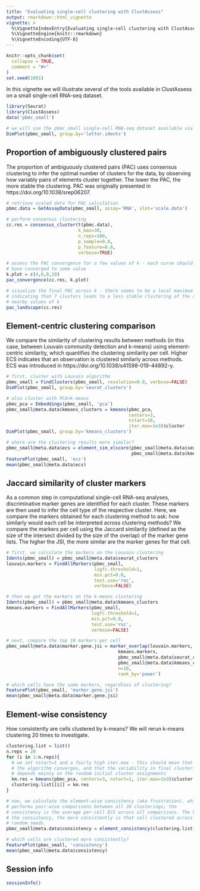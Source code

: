 ```yaml
---
title: "Evaluating single-cell clustering with ClustAssess"
output: rmarkdown::html_vignette
vignette: >
  %\VignetteIndexEntry{Evaluating single-cell clustering with ClustAssess}
  %\VignetteEngine{knitr::rmarkdown}
  %\VignetteEncoding{UTF-8}
---
```


```r
knitr::opts_chunk$set(
  collapse = TRUE,
  comment = "#>"
)
set.seed(1001)
```


In this vignette we will illustrate several of the tools available in 
ClustAssess on a small single-cell RNA-seq dataset.
```r
library(Seurat)
library(ClustAssess)
data('pbmc_small')

# we will use the pbmc_small single-cell RNA-seq dataset available via Seurat
DimPlot(pbmc_small, group.by='letter.idents')
```


## Proportion of ambiguously clustered pairs
The proportion of ambiguously clustered pairs (PAC) uses consensus clustering
to infer the optimal number of clusters for the data, by observing how
variably pairs of elements cluster together. The lower the PAC, the more stable
the clustering. PAC was originally presented in 
https://doi.org/10.1038/srep06207.
```r
# retrieve scaled data for PAC calculation
pbmc.data = GetAssayData(pbmc_small, assay='RNA', slot='scale.data')

# perform consensus clustering
cc.res = consensus_cluster(t(pbmc.data), 
                           k_max=30, 
                           n_reps=100,
                           p_sample=0.8,
                           p_feature=0.8,
                           verbose=TRUE)

# assess the PAC convergence for a few values of k - each curve should 
# have converged to some value
k.plot = c(4,6,8,10)
pac_convergence(cc.res, k.plot)

# visualize the final PAC across k - there seems to be a local maximum at k=7, 
# indicating that 7 clusters leads to a less stable clustering of the data than 
# nearby values of k
pac_landscape(cc.res)
```

## Element-centric clustering comparison
We compare the similarity of clustering results between methods (in this case,
between Louvain community detection and k-means) using element-centric 
similarity, which quantifies the clustering similarity per cell. Higher ECS
indicates that an observation is clustered similarly across methods. ECS was 
introduced in https://doi.org/10.1038/s41598-019-44892-y.
```r
# first, cluster with Louvain algorithm
pbmc_small = FindClusters(pbmc_small, resolution=0.8, verbose=FALSE)
DimPlot(pbmc_small, group.by='seurat_clusters')

# also cluster with PCA+k-means
pbmc_pca = Embeddings(pbmc_small, 'pca')
pbmc_small@meta.data$kmeans_clusters = kmeans(pbmc_pca, 
                                              centers=3, 
                                              nstart=10, 
                                              iter.max=1e3)$cluster
DimPlot(pbmc_small, group.by='kmeans_clusters')

# where are the clustering results more similar?
pbmc_small@meta.data$ecs = element_sim_elscore(pbmc_small@meta.data$seurat_clusters, 
                                               pbmc_small@meta.data$kmeans_clusters)
FeaturePlot(pbmc_small, 'ecs')
mean(pbmc_small@meta.data$ecs)
```

## Jaccard similarity of cluster markers
As a common step in computational single-cell RNA-seq analyses, discriminative
marker genes are identified for each cluster. These markers are then used to 
infer the cell type of the respective cluster. Here, we compare the markers
obtained for each clustering method to ask: how similarly would each cell be 
interpreted across clustering methods? We compare the markers per cell using
the Jaccard similarity (defined as the size of the intersect divided by the 
size of the overlap) of the marker gene lists. The higher the JSI, the more
similar are the marker genes for that cell.
```r
# first, we calculate the markers on the Louvain clustering
Idents(pbmc_small) = pbmc_small@meta.data$seurat_clusters
louvain.markers = FindAllMarkers(pbmc_small, 
                                 logfc.threshold=1, 
                                 min.pct=0.0, 
                                 test.use='roc', 
                                 verbose=FALSE)

# then we get the markers on the k-means clustering
Idents(pbmc_small) = pbmc_small@meta.data$kmeans_clusters
kmeans.markers = FindAllMarkers(pbmc_small, 
                                logfc.threshold=1, 
                                min.pct=0.0, 
                                test.use='roc', 
                                verbose=FALSE)

# next, compare the top 10 markers per cell
pbmc_small@meta.data$marker.gene.jsi = marker_overlap(louvain.markers, 
                                          kmeans.markers, 
                                          pbmc_small@meta.data$seurat_clusters, 
                                          pbmc_small@meta.data$kmeans_clusters, 
                                          n=10, 
                                          rank_by='power')

# which cells have the same markers, regardless of clustering?
FeaturePlot(pbmc_small, 'marker.gene.jsi')
mean(pbmc_small@meta.data$marker.gene.jsi)
```


## Element-wise consistency
How consistently are cells clustered by k-means? We will rerun k-means 
clustering 20 times to investigate.
```r
clustering.list = list()
n.reps = 20
for (i in 1:n.reps){
  # we set nstart=1 and a fairly high iter.max - this should mean that
  # the algorithm converges, and that the variability in final clusterings
  # depends mainly on the random initial cluster assignments
  km.res = kmeans(pbmc_pca, centers=3, nstart=1, iter.max=1e3)$cluster
  clustering.list[[i]] = km.res
}

# now, we calculate the element-wise consistency (aka frustration), which
# performs pair-wise comparisons between all 20 clusterings; the 
# consistency is the average per-cell ECS across all comparisons. The higher
# the consistency, the more consistently is that cell clustered across
# random seeds.
pbmc_small@meta.data$consistency = element_consistency(clustering.list)

# which cells are clustered more consistently?
FeaturePlot(pbmc_small, 'consistency')
mean(pbmc_small@meta.data$consistency)
```

## Session info
```r
sessionInfo()
```
